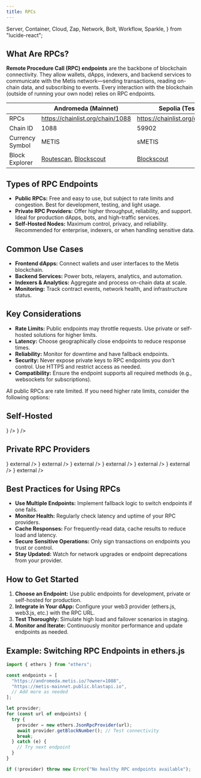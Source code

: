 ```yaml
---
title: RPCs
---
```


  Server,
  Container,
  Cloud,
  Zap,
  Network,
  Bolt,
  Workflow,
  Sparkle,
} from "lucide-react";

## What Are RPCs?

**Remote Procedure Call (RPC) endpoints** are the backbone of blockchain connectivity. They allow wallets, dApps, indexers, and backend services to communicate with the Metis network—sending transactions, reading on-chain data, and subscribing to events. Every interaction with the blockchain (outside of running your own node) relies on RPC endpoints.

|                 | Andromeda (Mainnet)                                                                       | Sepolia (Testnet)                                        |
| --------------- | ----------------------------------------------------------------------------------------- | -------------------------------------------------------- |
| RPCs            | https://chainlist.org/chain/1088                                                          | https://chainlist.org/chain/59902                        |
| Chain ID        | 1088                                                                                      | 59902                                                    |
| Currency Symbol | METIS                                                                                     | sMETIS                                                   |
| Block Explorer  | [Routescan](https://explorer.metis.io), [Blockscout](https://andromeda-explorer.metis.io) | [Blockscout](https://sepolia-explorer.metisdevops.link/) |

## Types of RPC Endpoints

- **Public RPCs:** Free and easy to use, but subject to rate limits and congestion. Best for development, testing, and light usage.
- **Private RPC Providers:** Offer higher throughput, reliability, and support. Ideal for production dApps, bots, and high-traffic services.
- **Self-Hosted Nodes:** Maximum control, privacy, and reliability. Recommended for enterprise, indexers, or when handling sensitive data.

## Common Use Cases

- **Frontend dApps:** Connect wallets and user interfaces to the Metis blockchain.
- **Backend Services:** Power bots, relayers, analytics, and automation.
- **Indexers & Analytics:** Aggregate and process on-chain data at scale.
- **Monitoring:** Track contract events, network health, and infrastructure status.

## Key Considerations

- **Rate Limits:** Public endpoints may throttle requests. Use private or self-hosted solutions for higher limits.
- **Latency:** Choose geographically close endpoints to reduce response times.
- **Reliability:** Monitor for downtime and have fallback endpoints.
- **Security:** Never expose private keys to RPC endpoints you don't control. Use HTTPS and restrict access as needed.
- **Compatibility:** Ensure the endpoint supports all required methods (e.g., websockets for subscriptions).

All public RPCs are rate limited. If you need higher rate limits, consider the following options:

## Self-Hosted

<Cards>
  <Card
    title="Replica Node (Ansible)"
    href="https://github.com/MetisProtocol/metis-ansible"
    external
    icon={<Server />}
  />
  <Card
    title="Metis Charts (Kubernetes)"
    href="https://github.com/metisprotocol/metis-charts"
    external
    icon={<Container />}
  />
</Cards>

## Private RPC Providers

<Cards>
  <Card
    title="Nodies"
    href="https://www.nodies.app"
    icon={<Cloud />}
    external
  />
  <Card title="BlastAPI" href="https://blastapi.io" icon={<Zap />} external />
  <Card title="dRPC" href="https://drpc.org" icon={<Network />} external />
  <Card
    title="Tenderly"
    href="https://tenderly.co/?mtm_campaign=ext-docs&mtm_kwd=metis"
    icon={<Bolt />}
    external
  />
  <Card
    title="NOWNodes"
    href="https://nownodes.io/nodes/metis-metis"
    icon={<Workflow />}
    external
  />
  <Card
    title="Chainstack"
    href="https://chainstack.com/build-better-with-metis"
    icon={<Sparkle />}
    external
  />
  <Card
    title="OnFinality"
    href="https://onfinality.io/networks/metis"
    icon={<Server />}
    external
  />
</Cards>

## Best Practices for Using RPCs

- **Use Multiple Endpoints:** Implement fallback logic to switch endpoints if one fails.
- **Monitor Health:** Regularly check latency and uptime of your RPC providers.
- **Cache Responses:** For frequently-read data, cache results to reduce load and latency.
- **Secure Sensitive Operations:** Only sign transactions on endpoints you trust or control.
- **Stay Updated:** Watch for network upgrades or endpoint deprecations from your provider.

## How to Get Started

1. **Choose an Endpoint:** Use public endpoints for development, private or self-hosted for production.
2. **Integrate in Your dApp:** Configure your web3 provider (ethers.js, web3.js, etc.) with the RPC URL.
3. **Test Thoroughly:** Simulate high load and failover scenarios in staging.
4. **Monitor and Iterate:** Continuously monitor performance and update endpoints as needed.

## Example: Switching RPC Endpoints in ethers.js

```js
import { ethers } from "ethers";

const endpoints = [
  "https://andromeda.metis.io/?owner=1088",
  "https://metis-mainnet.public.blastapi.io",
  // Add more as needed
];

let provider;
for (const url of endpoints) {
  try {
    provider = new ethers.JsonRpcProvider(url);
    await provider.getBlockNumber(); // Test connectivity
    break;
  } catch (e) {
    // Try next endpoint
  }
}

if (!provider) throw new Error("No healthy RPC endpoints available");
```
